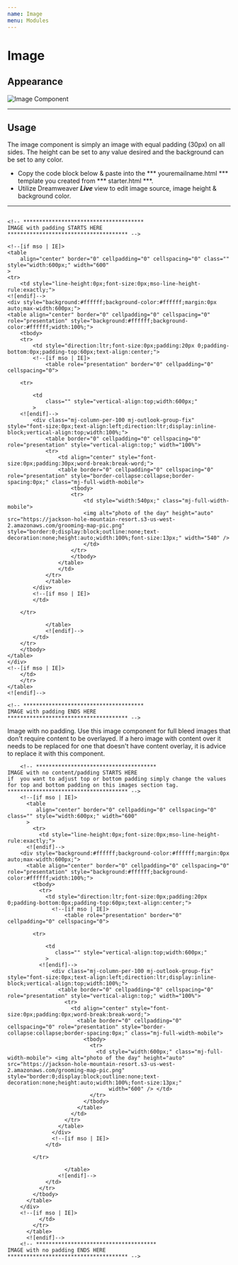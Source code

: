 ```yaml
---
name: Image 
menu: Modules
---
```


# Image

## Appearance

<img src="https://jackson-hole-mountain-resort.s3-us-west-2.amazonaws.com/Image.jpg"
     alt="Image Component" />

-----
## Usage
The image component is simply an image with equal padding (30px) on all sides. The height can be set to any value desired and the background can be set to any color.

* Copy the code block below & paste into the *** youremailname.html *** template you created from *** starter.html ***.
* Utilize Dreamweaver ***Live***  view to edit image source, image height & background color.
-----

```

<!-- **************************************
IMAGE with padding STARTS HERE
************************************** -->

<!--[if mso | IE]>
<table
    align="center" border="0" cellpadding="0" cellspacing="0" class="" style="width:600px;" width="600"
>
<tr>
    <td style="line-height:0px;font-size:0px;mso-line-height-rule:exactly;">
<![endif]-->
<div style="background:#ffffff;background-color:#ffffff;margin:0px auto;max-width:600px;">
<table align="center" border="0" cellpadding="0" cellspacing="0" role="presentation" style="background:#ffffff;background-color:#ffffff;width:100%;">
    <tbody>
    <tr>
        <td style="direction:ltr;font-size:0px;padding:20px 0;padding-bottom:0px;padding-top:60px;text-align:center;">
        <!--[if mso | IE]>
            <table role="presentation" border="0" cellpadding="0" cellspacing="0">
            
    <tr>

        <td
            class="" style="vertical-align:top;width:600px;"
        >
    <![endif]-->
        <div class="mj-column-per-100 mj-outlook-group-fix" style="font-size:0px;text-align:left;direction:ltr;display:inline-block;vertical-align:top;width:100%;">
            <table border="0" cellpadding="0" cellspacing="0" role="presentation" style="vertical-align:top;" width="100%">
            <tr>
                <td align="center" style="font-size:0px;padding:30px;word-break:break-word;">
                <table border="0" cellpadding="0" cellspacing="0" role="presentation" style="border-collapse:collapse;border-spacing:0px;" class="mj-full-width-mobile">
                    <tbody>
                    <tr>
                        <td style="width:540px;" class="mj-full-width-mobile">
                        <img alt="photo of the day" height="auto" src="https://jackson-hole-mountain-resort.s3-us-west-2.amazonaws.com/grooming-map-pic.png" style="border:0;display:block;outline:none;text-decoration:none;height:auto;width:100%;font-size:13px;" width="540" />
                        </td>
                    </tr>
                    </tbody>
                </table>
                </td>
            </tr>
            </table>
        </div>
        <!--[if mso | IE]>
        </td>
    
    </tr>

            </table>
            <![endif]-->
        </td>
    </tr>
    </tbody>
</table>
</div>
<!--[if mso | IE]>
    </td>
    </tr>
</table>
<![endif]-->

<!-- **************************************
IMAGE with padding ENDS HERE
************************************** -->

```


Image with no padding. Use this image component for full bleed images that don't require content to be overlayed. If a hero image with content over it needs to be replaced for one that doesn't have content overlay, it is advice to replace it with this component.
```
    <!-- **************************************
IMAGE with no content/padding STARTS HERE
if  you want to adjust top or bottom padding simply change the values for top and bottom padding on this images section tag.
************************************** -->
    <!--[if mso | IE]>
      <table
         align="center" border="0" cellpadding="0" cellspacing="0" class="" style="width:600px;" width="600"
      >
        <tr>
          <td style="line-height:0px;font-size:0px;mso-line-height-rule:exactly;">
      <![endif]-->
    <div style="background:#ffffff;background-color:#ffffff;margin:0px auto;max-width:600px;">
      <table align="center" border="0" cellpadding="0" cellspacing="0" role="presentation" style="background:#ffffff;background-color:#ffffff;width:100%;">
        <tbody>
          <tr>
            <td style="direction:ltr;font-size:0px;padding:20px 0;padding-bottom:0px;padding-top:60px;text-align:center;">
              <!--[if mso | IE]>
                  <table role="presentation" border="0" cellpadding="0" cellspacing="0">
                
        <tr>
      
            <td
               class="" style="vertical-align:top;width:600px;"
            >
          <![endif]-->
              <div class="mj-column-per-100 mj-outlook-group-fix" style="font-size:0px;text-align:left;direction:ltr;display:inline-block;vertical-align:top;width:100%;">
                <table border="0" cellpadding="0" cellspacing="0" role="presentation" style="vertical-align:top;" width="100%">
                  <tr>
                    <td align="center" style="font-size:0px;padding:0px;word-break:break-word;">
                      <table border="0" cellpadding="0" cellspacing="0" role="presentation" style="border-collapse:collapse;border-spacing:0px;" class="mj-full-width-mobile">
                        <tbody>
                          <tr>
                            <td style="width:600px;" class="mj-full-width-mobile"> <img alt="photo of the day" height="auto" src="https://jackson-hole-mountain-resort.s3-us-west-2.amazonaws.com/grooming-map-pic.png" style="border:0;display:block;outline:none;text-decoration:none;height:auto;width:100%;font-size:13px;"
                                width="600" /> </td>
                          </tr>
                        </tbody>
                      </table>
                    </td>
                  </tr>
                </table>
              </div>
              <!--[if mso | IE]>
            </td>
          
        </tr>
      
                  </table>
                <![endif]-->
            </td>
          </tr>
        </tbody>
      </table>
    </div>
    <!--[if mso | IE]>
          </td>
        </tr>
      </table>
      <![endif]-->
    <!-- **************************************
IMAGE with no padding ENDS HERE
************************************** -->
```
